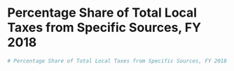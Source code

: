# Percentage Share of Total Local Taxes from Specific Sources, FY 2018 {#secAppendixC}
```r
# Percentage Share of Total Local Taxes from Specific Sources, FY 2018
```
